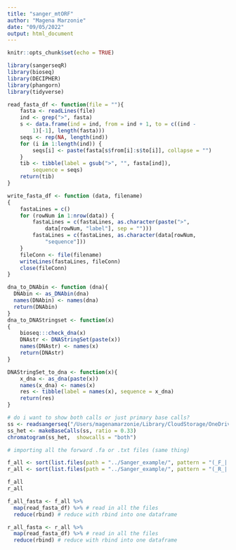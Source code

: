 ```yaml
---
title: "sanger_mtORF"
author: "Magena Marzonie"
date: "09/05/2022"
output: html_document
---
```


```r
knitr::opts_chunk$set(echo = TRUE)
```

```r
library(sangerseqR)
library(bioseq)
library(DECIPHER)
library(phangorn)
library(tidyverse)

read_fasta_df <- function(file = ""){
    fasta <- readLines(file)
    ind <- grep(">", fasta)
    s <- data.frame(ind = ind, from = ind + 1, to = c((ind - 
        1)[-1], length(fasta)))
    seqs <- rep(NA, length(ind))
    for (i in 1:length(ind)) {
        seqs[i] <- paste(fasta[s$from[i]:s$to[i]], collapse = "")
    }
    tib <- tibble(label = gsub(">", "", fasta[ind]), 
        sequence = seqs)
    return(tib)
}

write_fasta_df <- function (data, filename) 
{
    fastaLines = c()
    for (rowNum in 1:nrow(data)) {
        fastaLines = c(fastaLines, as.character(paste(">", 
            data[rowNum, "label"], sep = "")))
        fastaLines = c(fastaLines, as.character(data[rowNum, 
            "sequence"]))
    }
    fileConn <- file(filename)
    writeLines(fastaLines, fileConn)
    close(fileConn)
}

dna_to_DNAbin <- function (dna){
  DNAbin <- as_DNAbin(dna)
  names(DNAbin) <- names(dna)
  return(DNAbin)
}
dna_to_DNAStringset <- function(x) 
{
    bioseq:::check_dna(x)
    DNAstr <- DNAStringSet(paste(x))
    names(DNAstr) <- names(x)
    return(DNAstr)
}

DNAStringSet_to_dna <- function(x){
    x_dna <- as_dna(paste(x))
    names(x_dna) <- names(x)
    res <- tibble(label = names(x), sequence = x_dna)
    return(res)
}
```


```r
# do i want to show both calls or just primary base calls? 
ss <- readsangerseq("/Users/magenamarzonie/Library/CloudStorage/OneDrive-JamesCookUniversity/PhD Chapter 2/mtORF Sanger 2022/mtORF_Raw/mtORF1_A01_FatP6_1.ab1")
ss_het <- makeBaseCalls(ss, ratio = 0.33)
chromatogram(ss_het,  showcalls = "both")
```

```r
# importing all the forward .fa or .txt files (same thing)

f_all <- sort(list.files(path = "../Sanger_example/", pattern = "(_F_|.fa)(?:.+)(_F_|.fa)", full.names = TRUE))
r_all <- sort(list.files(path = "../Sanger_example/", pattern = "(_R_|.fa)(?:.+)(_R_|.fa)", full.names = TRUE))

f_all
r_all

f_all_fasta <- f_all %>%
  map(read_fasta_df) %>% # read in all the files
  reduce(rbind) # reduce with rbind into one dataframe

r_all_fasta <- r_all %>%
  map(read_fasta_df) %>% # read in all the files
  reduce(rbind) # reduce with rbind into one dataframe
```




